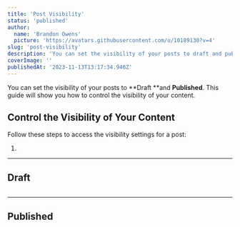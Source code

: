 ```yaml
---
title: 'Post Visibility'
status: 'published'
author:
  name: 'Brandon Owens'
  picture: 'https://avatars.githubusercontent.com/u/10189130?v=4'
slug: 'post-visibility'
description: 'You can set the visibility of your posts to draft and published. This guide will show you how to control the visibilty of your content from within the Elegant CMS panel.'
coverImage: ''
publishedAt: '2023-11-13T13:17:34.946Z'
---
```


You can set the visibility of your posts to **Draft **and **Published**. This guide will show you how to control the visibility of your content.

## Control the Visibility of Your Content

Follow these steps to access the visibility settings for a post:

1. 



---



## Draft



<div class="my-8 shadow-xl"><img class="rounded-xl" src="/api/images/elegant_cms_draft_post-A1Mj.png" alt=""></div>





---



## Published



<div class="my-8 shadow-xl"><img class="rounded-xl" src="/api/images/elegant_cms_published_post-Q1OT.png" alt=""></div>



